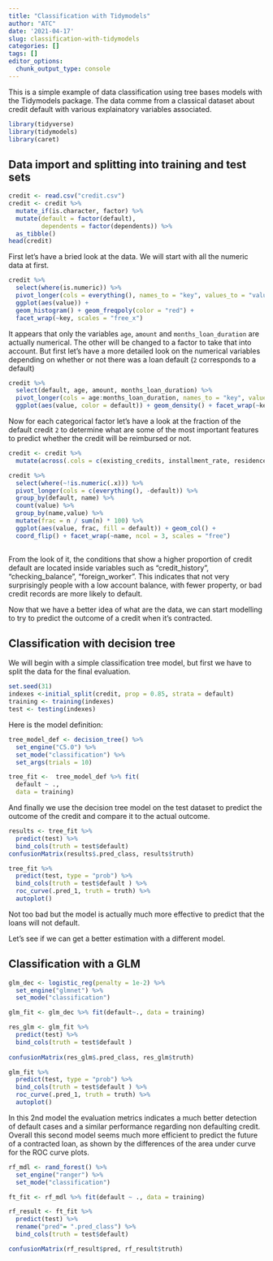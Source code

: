 ```yaml
---
title: "Classification with Tidymodels"
author: "ATC"
date: '2021-04-17'
slug: classification-with-tidymodels
categories: []
tags: []
editor_options: 
  chunk_output_type: console
---
```


This is a simple example of data classification using tree bases models with the Tidymodels package. The data comme from a classical dataset about credit default with various explainatory variables associated.

```r
library(tidyverse)
library(tidymodels)
library(caret)
```

## Data import and splitting into training and test sets
```r
credit <- read.csv("credit.csv")
credit <- credit %>% 
  mutate_if(is.character, factor) %>% 
  mutate(default = factor(default),
         dependents = factor(dependents)) %>% 
  as_tibble()
head(credit)
```

First let's have a bried look at the data. We will start with all the numeric data at first.
```r
credit %>% 
  select(where(is.numeric)) %>% 
  pivot_longer(cols = everything(), names_to = "key", values_to = "value" ) %>% 
  ggplot(aes(value)) + 
  geom_histogram() + geom_freqpoly(color = "red") + 
  facet_wrap(~key, scales = "free_x")
```

It appears that only the variables `age`, `amount` and `months_loan_duration` are actually numerical. The other will be changed to a factor to take that into account.
But first let's have a more detailed look on the numerical variables depending on whether or not there was a loan default (`2` corresponds to a default)

```r
credit %>% 
  select(default, age, amount, months_loan_duration) %>% 
  pivot_longer(cols = age:months_loan_duration, names_to = "key", values_to = "value" ) %>% 
  ggplot(aes(value, color = default)) + geom_density() + facet_wrap(~key, scales = "free")

```

Now for each categorical factor let's have a look at the fraction of the default credit `2` to determine what are some of the most important features to predict whether the credit will be reimbursed or not.

```r
credit <- credit %>% 
  mutate(across(.cols = c(existing_credits, installment_rate, residence_history), .fns = factor))

credit %>% 
  select(where(~!is.numeric(.x))) %>% 
  pivot_longer(cols = c(everything(), -default)) %>% 
  group_by(default, name) %>% 
  count(value) %>% 
  group_by(name,value) %>% 
  mutate(frac = n / sum(n) * 100) %>% 
  ggplot(aes(value, frac, fill = default)) + geom_col() + 
  coord_flip() + facet_wrap(~name, ncol = 3, scales = "free") 
  
```

From the look of it, the conditions that show a higher proportion of credit default are located inside variables such as "credit_history", "checking_balance", "foreign_worker". This indicates that not very surprisingly people with a low account balance, with fewer property, or bad credit records are more likely to default. 

Now that we have a better idea of what are the data, we can start modelling to try to predict the outcome of a credit when it's contracted.

## Classification with decision tree
We will begin with a simple classification tree model, but first we have to split the data for the final evaluation.
```r
set.seed(31)
indexes <-initial_split(credit, prop = 0.85, strata = default)
training <- training(indexes)
test <- testing(indexes)
```

Here is the model definition:
```r
tree_model_def <- decision_tree() %>% 
  set_engine("C5.0") %>% 
  set_mode("classification") %>% 
  set_args(trials = 10)

tree_fit <-  tree_model_def %>% fit(
  default ~ ., 
  data = training)
```
And finally we use the decision tree model on the test dataset to predict the outcome of the credit and compare it to the actual outcome.
```r
results <- tree_fit %>% 
  predict(test) %>% 
  bind_cols(truth = test$default)
confusionMatrix(results$.pred_class, results$truth)

tree_fit %>% 
  predict(test, type = "prob") %>% 
  bind_cols(truth = test$default ) %>% 
  roc_curve(.pred_1, truth = truth) %>% 
  autoplot()
```

Not too bad but the model is actually much more effective to predict that the loans will not default. 

Let's see if we can get a better estimation with a different model.

## Classification with a GLM
```r
glm_dec <- logistic_reg(penalty = 1e-2) %>% 
  set_engine("glmnet") %>% 
  set_mode("classification")

glm_fit <- glm_dec %>% fit(default~., data = training)

res_glm <- glm_fit %>% 
  predict(test) %>% 
  bind_cols(truth = test$default )
  
confusionMatrix(res_glm$.pred_class, res_glm$truth)

glm_fit %>% 
  predict(test, type = "prob") %>% 
  bind_cols(truth = test$default ) %>% 
  roc_curve(.pred_1, truth = truth) %>% 
  autoplot()
```

In this 2nd model the evaluation metrics indicates a much better detection of default cases and a similar performance regarding non defaulting credit. Overall this second model seems much more efficient to predict the future of a contracted loan, as shown by the differences of the area under curve for the ROC curve plots.


<!-- Let's see if we can improve the prediction with a more sophisticated approach. -->

<!-- ## Example with a Randomforest -->
```r
rf_mdl <- rand_forest() %>% 
  set_engine("ranger") %>% 
  set_mode("classification")

ft_fit <- rf_mdl %>% fit(default ~ ., data = training)

rf_result <- ft_fit %>% 
  predict(test) %>% 
  rename("pred"= ".pred_class") %>% 
  bind_cols(truth = test$default)

confusionMatrix(rf_result$pred, rf_result$truth)


```





